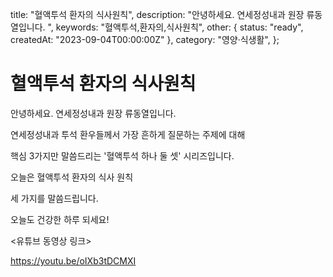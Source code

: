   title: "혈액투석 환자의 식사원칙",
  description: "안녕하세요. 연세정성내과 원장 류동열입니다. ",
  keywords: "혈액투석,환자의,식사원칙",
  other: { status: "ready", createdAt: "2023-09-04T00:00:00Z" },
  category: "영양·식생활",
};

# 혈액투석 환자의 식사원칙

안녕하세요. 연세정성내과 원장 류동열입니다.

연세정성내과 투석 환우들께서 가장 흔하게 질문하는 주제에 대해

핵심 3가지만 말씀드리는 '혈액투석 하나 둘 셋' 시리즈입니다.

오늘은 혈액투석 환자의 식사 원칙

세 가지를 말씀드립니다.

오늘도 건강한 하루 되세요!

&lt;유튜브 동영상 링크&gt;

https://youtu.be/oIXb3tDCMXI
